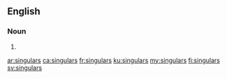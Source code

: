 ==English==

===Noun===
{{head|en|plural}}

# {{plural of|singular|lang=en}}

[[ar:singulars]]
[[ca:singulars]]
[[fr:singulars]]
[[ku:singulars]]
[[my:singulars]]
[[fi:singulars]]
[[sv:singulars]]